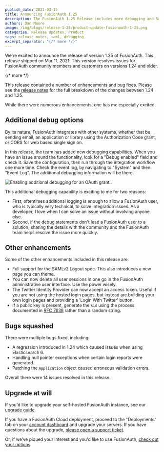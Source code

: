```yaml
---
publish_date: 2021-03-15 
title: Announcing FusionAuth 1.25
description: The FusionAuth 1.25 Release includes more debugging and SAMLv2 logout.
authors: Dan Moore
image: /img/blogs/release-1-25/product-update-fusionauth-1-25.png
categories: Release Updates, Product
tags: release notes, saml, debugging
excerpt_separator: "{/* more */}"
---
```


We're excited to announce the release of version 1.25 of FusionAuth. This release shipped on Mar 11, 2021. This version resolves issues for FusionAuth community members and customers on versions 1.24 and older.

{/* more */}

This release contained a number of enhancements and bug fixes. Please see the [release notes](/docs/release-notes/#version-1-25-0) for the full breakdown of the changes between 1.24 and 1.25. 

While there were numerous enhancements, one has me especially excited.

## Additional debug options

By its nature, FusionAuth integrates with other systems, whether that be sending email, an application or library using the Authorization Code grant, or CORS for web based single sign on.

In this release, the team has added new debugging capabilities. When you have an issue around the functionality, look for a "Debug enabled" field and check it. Save the configuration, then run through the integration workflow one more time. Check the event log, by navigating to "System" and then "Event Log". The additional debugging information will be there.

![Enabling additional debugging for an OAuth grant..](/img/blogs/release-1-25/debug-enabled-v2.png)

This additional debugging capability is exciting to me for two reasons:

* First, oftentimes additional logging is enough to allow a FusionAuth user, who is typically very technical, to solve integration issues. As a developer, I love when I can solve an issue without involving anyone else.
* Second, if the debug statements don't lead a FusionAuth user to a solution, sharing the details with the community and the FusionAuth team helps resolve the issue more quickly.

## Other enhancements

Some of the other enhancements included in this release are:

* Full support for the SAMLv2 Logout spec. This also introduces a new page you can theme.
* You can now delete all user sessions in one go in the FusionAuth administrative user interface. Use the power wisely.
* The Twitter Identity Provider can now accept an access token. Useful if you are not using the hosted login pages, but instead are building your own login pages and providing a 'Login With Twitter' button.
* If a public key is present, generate the `kid` using the process documented in [RFC 7638](https://tools.ietf.org/html/rfc7638) rather than a random string.

## Bugs squashed

There were multiple bugs fixed, including:

* A regression introduced in 1.24 which caused issues when using Elasticsearch 6.
* Handling null pointer exceptions when certain login reports were generated.
* Patching the `Application` object caused erroneous validation errors.

Overall there were 14 issues resolved in this release.

## Upgrade at will

If you'd like to upgrade your self-hosted FusionAuth instance, see our [upgrade guide](/docs/v1/tech/admin-guide/upgrade). 

If you have a FusionAuth Cloud deployment, proceed to the "Deployments" tab on your <a href="https://account.fusionauth.io/account/deployment/" target="_blank">account dashboard</a> and upgrade your servers. If you have questions about the upgrade, <a href="https://account.fusionauth.io/account/support/" target="_blank">please open a support ticket</a>.

Or, if we've piqued your interest and you'd like to use FusionAuth, [check out your options](/pricing).
